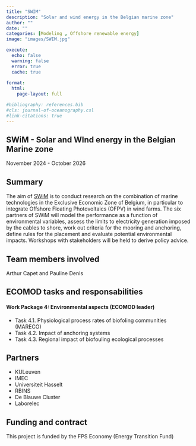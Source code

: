 ```yaml
---
title: "SWIM"
description: "Solar and wind energy in the Belgian marine zone"
author: ""
date: ""
categories: [Modeling , Offshore renewable energy]
image: "images/SWIM.jpg"

execute:
  echo: false
  warning: false
  error: true
  cache: true
  
format: 
  html:
    page-layout: full

#bibliography: references.bib
#cls: journal-of-oceanography.csl
#link-citations: true
---
```


## SWiM - Solar and WInd energy in the Belgian Marine zone

November 2024 - October 2026

## Summary

The aim of [SWiM](https://www.swimproject.be/) is to conduct research on the combination of marine technologies in the Exclusive Economic Zone of Belgium, in particular to integrate Offshore Floating Photovoltaics (OFPV) in wind farms. The six partners of SWiM will model the performance as a function of environmental variables, assess the limits to electricity generation imposed by the cables to shore, work out criteria for the mooring and anchoring, define rules for the placement and evaluate potential environmental impacts. Workshops with stakeholders will be held to derive policy advice.

## Team members involved

Arthur Capet and Pauline Denis

## ECOMOD tasks and responsabilities

#### Work Package 4: Environmental aspects (ECOMOD leader)
- Task 4.1. Physiological process rates of biofoling communities (MARECO)
- Task 4.2. Impact of anchoring systems
- Task 4.3. Regional impact of biofouling ecological processes

## Partners

- KULeuven
- IMEC
- Universiteit Hasselt
- RBINS
- De Blauwe Cluster
- Laborelec

## Funding and contract

This project is funded by the FPS Economy (Energy Transition Fund)
